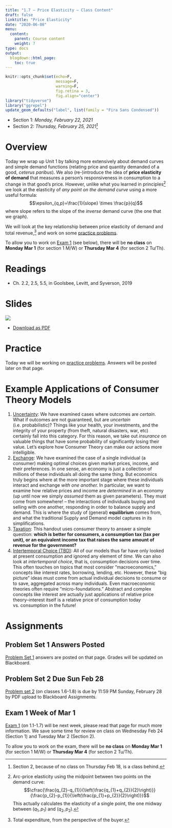 ```yaml
---
title: "1.7 — Price Elasticity — Class Content"
draft: false
linktitle: "Price Elasticity"
date: "2020-06-08"
menu:
  content:
    parent: Course content
    weight: 7
type: docs
output:
  blogdown::html_page:
    toc: true
---
```

```r
knitr::opts_chunk$set(echo=F,
                      message=F,
                      warning=F,
                      fig.retina = 3,
                      fig.align="center")
library("tidyverse")
library("ggrepel")
update_geom_defaults("label", list(family = "Fira Sans Condensed"))
```


- Section 1: *Monday, February 22, 2021*
- Section 2: *Thursday, February 25, 2021*^[Section 2, because of no class on Thursday Feb 18, is a class behind.]

# <i class="fas fa-info-circle fa-lg"></i> Overview

Today we wrap up Unit 1 by talking more extensively about demand curves and simple demand functions (relating price and quantity demanded of a good, *ceterus paribus*). We also (re-)introduce the idea of **price elasticity of demand** that measures a person's responsiveness in consumption to a change in that good's price. However, unlike what you learned in principles^[Arc-price elasticity using the midpoint between two points on the demand curve: $$\cfrac{\frac{q_{2}-q_{1}}{\left(\frac{q_{1}+q_{2}}{2}\right)}}{\frac{p_{2}-p_{1}}{\left(\frac{p_{1}+p_{2}}{2}\right)}}$$
This actually calculates the elasticity of a single point, the one midway between $(q_1,p_1)$ and $(q_2,p_2)$.] we look at the elasticity of *any point on the demand curve* using a more useful formula:
$$\epsilon_{q,p}=\frac{1}{slope} \times \frac{p}{q}$$
where slope refers to the slope of the *inverse* demand curve (the one that we graph).

We will look at the key relationship between price elasticity of demand and total revenue,^[Total expenditure, from the perspective of the buyer.] and work on some [practice problems](/practice/1.7-practice).

To allow you to work on [Exam 1](/assignment/01-exam) (see below), there will be **no class** on **Monday Mar 1** (for section 1 M/W) or **Thursday Mar 4** (for section 2 Tu/Th).

# <i class="fas fa-book-reader fa-lg"></i> Readings

- <i class="fas fa-book"></i> Ch. 2.2, 2.5, 5.5, in Goolsbee, Levitt, and Syverson, 2019

# <i class="fas fa-chalkboard-teacher"></i> Slides

[![](/slides/1.7-slides.png)](/slides/1.7-slides.html)

- [<i class="fas fa-file-pdf"></i> Download as PDF](/slides/1.7-slides.pdf)

# <i class="fas fa-dumbbell"></i> Practice

Today we will be working on [practice problems](/practice/1.7-practice). Answers will be posted later on that page.

# Example Applications of Consumer Theory Models

1. [Uncertainty](/files/CT_Application_1_Uncertainty.pdf): We have examined cases where outcomes are *certain*. What if outcomes are not guaranteed, but are *uncertain* (i.e. probabilistic)? Things like your health, your investments, and the integrity of your property (from theft, natural disasters, war, etc) certainly fall into this category. For this reason, we take out *insurance* on valuable things that have some probability of significantly losing their value. Let’s explore how Consumer Theory can make our actions more intelligible.
2. [Exchange](/files/CT_Application_2_Exchange.pdf): We have examined the case of a single individual (a consumer) making optimal choices given market prices, income, and their preferences. In one sense, an economy is just a collection of millions of these individuals all doing the same thing. But economics truly begins where at the more important stage where these individuals interact and exchange *with one another.* In particular, we want to examine how relative prices and income are *determined* in an economy (up until now we simply *assumed* them as given parameters). They must come from somewhere! – the interactions of individuals buying and selling with one another, responding in order to balance supply and demand. This is where the study of (general) **equilibrium** comes from, and what the traditional Supply and Demand model captures in its simplifications.
3. [Taxation](/files/CT_Application_3_Taxation.pdf): This handout uses consumer theory to answer a simple question: **which is better for consumers, a consumption tax (tax per unit), or an equivalent income tax that raises the same amount of revenue for the government?**
4. [Intertemporal Choice (TBD)](): All of our models thus far have only looked at present consumption and ignored any element of *time.* We can also look at *intertemporal choice*, that is, consumption decisions over time. This often touches on topics that most consider "macroeconomics," concepts like interest rates, borrowing, lending, etc. However, these "big picture" ideas must come from actual individual decisions to consume or to save, aggregated across many individuals. Even macroeconomic theories often require "micro-foundations." Abstract and complex concepts like interest are actually just applications of relative price theory–interest itself is a relative price of consumption today vs. consumption in the future!

# <i class="fas fa-laptop-code"></i> Assignments

## Problem Set 1 Answers Posted

[Problem Set 1](/assignment/01-problem-set) answers are posted on that page. Grades will be updated on Blackboard.

## Problem Set 2 Due Sun Feb 28

[Problem set 2](/assignment/01-problem-set) (on classes 1.6-1.8) is due by 11:59 PM Sunday, February 28 by PDF upload to Blackboard Assignments.

## Exam 1 Week of Mar 1

[Exam 1](/assignments/01-exam) (on 1.1-1.7) will be next week, please read that page for much more information. We save some time for review on class on Wednesday Feb 24 (Section 1) and Tuesday Mar 2 (Section 2).

To allow you to work on the exam, there will be **no class** on **Monday Mar 1** (for section 1 M/W) or **Thursday Mar 4** (for section 2 Tu/Th).